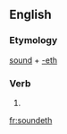 ==English==

===Etymology===
[[sound]] + [[-eth]]

===Verb===
{{en-verb form}}

# {{en-archaic third-person singular of|sound}}

[[fr:soundeth]]